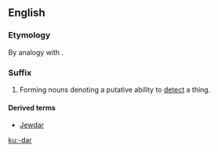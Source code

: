 {{rfv}}
==English==

===Etymology===
By analogy with {{term|gaydar}}.

===Suffix===
{{infl|en|suffix|cat=suffixes}}

# {{usually|jocular}} Forming nouns denoting a putative ability to [[detect]] a thing.

====Derived terms====
* [[Jewdar]]

[[ku:-dar]]